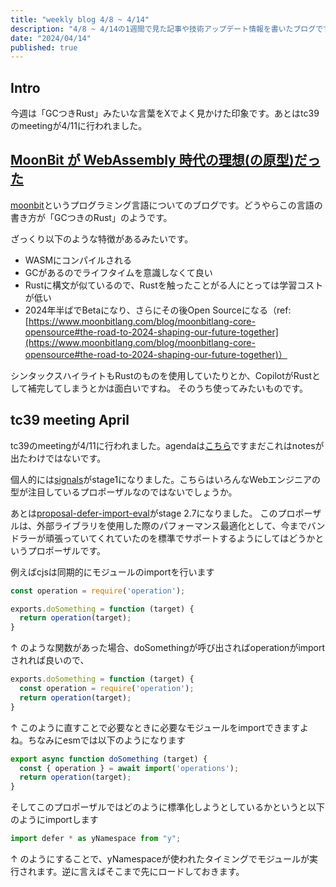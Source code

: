 ```yaml
---
title: "weekly blog 4/8 ~ 4/14"
description: "4/8 ~ 4/14の1週間で見た記事や技術アップデート情報を書いたブログです"
date: "2024/04/14"
published: true
---
```


## Intro

今週は「GCつきRust」みたいな言葉をXでよく見かけた印象です。あとはtc39のmeetingが4/11に行われました。

## [MoonBit が WebAssembly 時代の理想(の原型)だった](https://zenn.dev/mizchi/articles/introduce-moonbit)

[moonbit](https://www.moonbitlang.com/)というプログラミング言語についてのブログです。どうやらこの言語の書き方が「GCつきのRust」のようです。

ざっくり以下のような特徴があるみたいです。

- WASMにコンパイルされる
- GCがあるのでライフタイムを意識しなくて良い
- Rustに構文が似ているので、Rustを触ったことがる人にとっては学習コストが低い
- 2024年半ばでBetaになり、さらにその後Open Sourceになる（ref: [https://www.moonbitlang.com/blog/moonbitlang-core-opensource#the-road-to-2024-shaping-our-future-together](https://www.moonbitlang.com/blog/moonbitlang-core-opensource#the-road-to-2024-shaping-our-future-together)） 

シンタックスハイライトもRustのものを使用していたりとか、CopilotがRustとして補完してしまうとかは面白いですね。
そのうち使ってみたいものです。

## tc39 meeting April

tc39のmeetingが4/11に行われました。agendaは[こちら](https://github.com/tc39/agendas/blob/main/2024/04.md)ですまだこれはnotesが出たわけではないです。

個人的には[signals](https://github.com/tc39/proposal-signals)がstage1になりました。こちらはいろんなWebエンジニアの型が注目しているプロポーザルなのではないでしょうか。

あとは[proposal-defer-import-eval](https://github.com/tc39/proposal-defer-import-eval/)がstage 2.7になりました。
このプロポーザルは、外部ライブラリを使用した際のパフォーマンス最適化として、今までバンドラーが頑張っていてくれていたのを標準でサポートするようにしてはどうかというプロポーザルです。

例えばcjsは同期的にモジュールのimportを行います

```js
const operation = require('operation');

exports.doSomething = function (target) {
  return operation(target);
}
```

↑ のような関数があった場合、doSomethingが呼び出さればoperationがimportされれば良いので、
```js
exports.doSomething = function (target) {
  const operation = require('operation');
  return operation(target);
}
```
↑ このように直すことで必要なときに必要なモジュールをimportできますよね。ちなみにesmでは以下のようになります
```js
export async function doSomething (target) {
  const { operation } = await import('operations');
  return operation(target);
}
```

そしてこのプロポーザルではどのように標準化しようとしているかというと以下のようにimportします

```js
import defer * as yNamespace from "y";
```

↑ のようにすることで、yNamespaceが使われたタイミングでモジュールが実行されます。逆に言えばそこまで先にロードしておきます。
